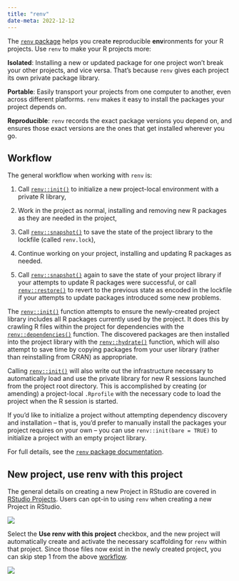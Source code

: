 ```yaml
---
title: "renv"
date-meta: 2022-12-12
---
```


The [`renv` package](https://rstudio.github.io/renv/articles/renv.html) helps you create **r**eproducible **env**ironments for your R projects. Use `renv` to make your R projects more:

**Isolated**: Installing a new or updated package for one project won't break your other projects, and vice versa. That's because `renv` gives each project its own private package library.

**Portable**: Easily transport your projects from one computer to another, even across different platforms. `renv` makes it easy to install the packages your project depends on.

**Reproducible**: `renv` records the exact package versions you depend on, and ensures those exact versions are the ones that get installed wherever you go.

## Workflow

The general workflow when working with `renv` is:

1.  Call [`renv::init()`](https://rstudio.github.io/renv/reference/init.html) to initialize a new project-local environment with a private R library,

2.  Work in the project as normal, installing and removing new R packages as they are needed in the project,

3.  Call [`renv::snapshot()`](https://rstudio.github.io/renv/reference/snapshot.html) to save the state of the project library to the lockfile (called `renv.lock`),

4.  Continue working on your project, installing and updating R packages as needed.

5.  Call [`renv::snapshot()`](https://rstudio.github.io/renv/reference/snapshot.html) again to save the state of your project library if your attempts to update R packages were successful, or call [`renv::restore()`](https://rstudio.github.io/renv/reference/restore.html) to revert to the previous state as encoded in the lockfile if your attempts to update packages introduced some new problems.

The [`renv::init()`](https://rstudio.github.io/renv/reference/init.html) function attempts to ensure the newly-created project library includes all R packages currently used by the project. It does this by crawling R files within the project for dependencies with the [`renv::dependencies()`](https://rstudio.github.io/renv/reference/dependencies.html) function. The discovered packages are then installed into the project library with the [`renv::hydrate()`](https://rstudio.github.io/renv/reference/hydrate.html) function, which will also attempt to save time by copying packages from your user library (rather than reinstalling from CRAN) as appropriate.

Calling [`renv::init()`](https://rstudio.github.io/renv/reference/init.html) will also write out the infrastructure necessary to automatically load and use the private library for new R sessions launched from the project root directory. This is accomplished by creating (or amending) a project-local `.Rprofile` with the necessary code to load the project when the R session is started.

If you'd like to initialize a project without attempting dependency discovery and installation -- that is, you'd prefer to manually install the packages your project requires on your own -- you can use `renv::init(bare = TRUE)` to initialize a project with an empty project library.

For full details, see the [`renv` package documentation](https://rstudio.github.io/renv/articles/renv.html).

## New project, use renv with this project

The general details on creating a new Project in RStudio are covered in [RStudio Projects](../../code/projects.html). Users can opt-in to using `renv` when creating a new Project in RStudio.

![](images/use-renv-with-project.png){fig-alt="The New Project wizard in RStudio, with the 'use renv with this project' option selected."}

Select the **Use renv with this project** checkbox, and the new project will automatically create and activate the necessary scaffolding for `renv` within that project. Since those files now exist in the newly created project, you can skip step 1 from the above [workflow](#Workflow).

![](images/new-renv-project.png){fig-alt="The Files pane in RStudio, displaying the newly created project with a 'renv' folder, a renv.lock file, and a .Rprofile."}
